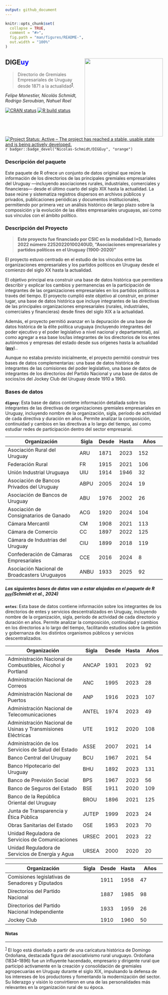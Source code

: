```yaml
---
output: github_document
---
```


<!-- README.md is generated from README.Rmd. Please edit that file -->

```r
knitr::opts_chunk$set(
  collapse = TRUE,
  comment = "#>",
  fig.path = "man/figures/README-",
  out.width = "100%"
)
```

## DIGE<b style='color:blue'>uy</b> <img src='man/figures/logo_do.png' align="right" height="250" />

> Directorio de Gremiales Empresariales de Uruguay desde 1871 a la actualidad<sup><a id="fnr.1" class="footref" href="#fn.1">1</a></sup>. 

*Felipe Monestier, Nicolás Schmidt, Rodrigo Seroubian, Nahuel Roel* 

<!-- badges: start -->
[![CRAN status](https://www.r-pkg.org/badges/version/Boreluy)](https://CRAN.R-project.org/package=DIGEuy)
[![R build
status](https://github.com/Nicolas-Schmidt/Boreluy/workflows/R-CMD-check/badge.svg)](https://github.com/Nicolas-Schmidt/DIGEuy/actions)
[![Project Status: Active – The project has reached a stable, usable
state and is being actively
developed.](https://www.repostatus.org/badges/latest/active.svg)](https://www.repostatus.org/#active)
`r badger::badge_devel("Nicolas-Schmidt/DIGEuy", "orange")`

<!-- badges: end --> 


### Descripción del paquete

Este paquete de R ofrece un conjunto de datos original que reúne la información de los directorios de las principales gremiales empresariales del Uruguay —incluyendo asociaciones rurales, industriales, comerciales y financieras— desde el último cuarto del siglo XIX hasta la actualidad. La base reúne y sistematiza registros dispersos en archivos públicos y privados, publicaciones periódicas y documentos institucionales, permitiendo por primera vez un análisis histórico de largo plazo sobre la composición y la evolución de las élites empresariales uruguayas, así como sus vínculos con el ámbito político.




### Descripción del Proyecto

> **Este proyecto fue financiado por CSIC en la modalidad I+D, llamado 2022 número 22520220100240UD, "Asociaciones empresariales y partidos políticos en el Uruguay (1900-2020)"**

El proyecto estuvo centrado en el estudio de los vínculos entre las organizaciones empresariales y los partidos políticos en Uruguay desde el comienzo del siglo XX hasta la actualidad.

El objetivo principal era construir una base de datos histórica que permitiera describir y explicar los cambios y permanencias en la participación de integrantes de las organizaciones empresariales en los partidos políticos a través del tiempo. El proyecto cumplió este objetivo al construir, en primer lugar, una base de datos histórica que incluye integrantes de las directivas de las principales organizaciones empresariales (rurales, industriales, comerciales y financieras) desde fines del siglo XIX a la actualidad.

Además, el proyecto permitió avanzar en la depuración de una base de datos histórica de la élite política uruguaya (incluyendo integrantes del poder ejecutivo y el poder legislativo a nivel nacional y departamental), así como agregar a esa base los/las integrantes de los directorios de los entes autónomos y empresas del estado desde sus orígenes hasta la actualidad ([**`puy`**](https://nicolas-schmidt.github.io/puy/))..

Aunque no estaba previsto inicialmente, el proyecto permitió construir tres bases de datos complementarias: una base de datos histórica de integrantes de las comisiones del poder legislativo, una base de datos de integrantes de los directorios del Partido Nacional y una base de datos de socios/os del Jockey Club del Uruguay desde 1910 a 1960.





### Bases de datos

**`digeuy`**: Esta base de datos contiene información detallada sobre los integrantes de las directivas de organizaciones gremiales empresariales en Uruguay, incluyendo nombre de la organización, sigla, período de actividad de cada directiva y duración en años. Permite analizar la composición, continuidad y cambios en las directivas a lo largo del tiempo, así como estudiar redes de participación dentro del sector empresarial.



| Organización                                      | Sigla | Desde | Hasta | Años |
|---------------------------------------------------|-------|-------|-------|------------------|
| Asociación Rural del Uruguay                      | ARU   | 1871  | 2023  | 152              |
| Federación Rural                                   | FR    | 1915  | 2021  | 106              |
| Unión Industrial Uruguaya                          | UIU   | 1914  | 1946  | 32               |
| Asociación de Bancos Privados del Uruguay          | ABPU  | 2005  | 2024  | 19               |
| Asociación de Bancos de Uruguay                    | ABU   | 1976  | 2002  | 26               |
| Asociación de Consignatarios de Ganado              | ACG   | 1920  | 2024  | 104              |
| Cámara Mercantil                                    | CM    | 1908  | 2021  | 113              |
| Cámara de Comercio                                  | CC    | 1897  | 2022  | 125              |
| Cámara de Industrias del Uruguay                    | CIU   | 1899  | 2018  | 119              |
| Confederación de Cámaras Empresariales              | CCE   | 2016  | 2024  | 8                |
| Asociación Nacional de Broadcasters Uruguayos       | ANBU  | 1933  | 2025  | 92               |


##### Las siguientes bases de datos van a estar alojadas en el paquete de R [**`puy`**](https://nicolas-schmidt.github.io/puy/)(Schmidt et al., 2024)

**`entes`**: Esta base de datos contiene información sobre los integrantes de los directorios de entes y servicios descentralizados en Uruguay, incluyendo nombre de la organización, sigla, período de actividad de cada directorio y duración en años. Permite analizar la composición, continuidad y cambios en los directorios a lo largo del tiempo, facilitando estudios sobre la gestión y gobernanza de los distintos organismos públicos y servicios descentralizados.

| Organización                                                              | Sigla  | Desde | Hasta | Años |
|----------------------------------------------------------------------------|--------|-------|-------|------------------|
| Administración Nacional de Combustibles, Alcohol y Portland               | ANCAP  | 1931  | 2023  | 92               |
| Administración Nacional de Correos                                        | ANC    | 1995  | 2023  | 28               |
| Administración Nacional de Puertos                                        | ANP    | 1916  | 2023  | 107              |
| Administración Nacional de Telecomunicaciones                             | ANTEL  | 1974  | 2023  | 49               |
| Administración Nacional de Usinas y Transmisiones Eléctricas              | UTE    | 1912  | 2020  | 108              |
| Administración de los Servicios de Salud del Estado                       | ASSE   | 2007  | 2021  | 14               |
| Banco Central del Uruguay                                                  | BCU    | 1967  | 2021  | 54               |
| Banco Hipotecario del Uruguay                                              | BHU    | 1892  | 2023  | 131              |
| Banco de Previsión Social                                                  | BPS    | 1967  | 2023  | 56               |
| Banco de Seguros del Estado                                                | BSE    | 1911  | 2020  | 109              |
| Banco de la República Oriental del Uruguay                                 | BROU   | 1896  | 2021  | 125              |
| Junta de Transparencia y Ética Pública                                     | JUTEP  | 1999  | 2023  | 24               |
| Obras Sanitarias del Estado                                                | OSE    | 1953  | 2023  | 70               |
| Unidad Reguladora de Servicios de Comunicaciones                          | URSEC  | 2001  | 2023  | 22               |
| Unidad Reguladora de Servicios de Energía y Agua                          | URSEA  | 2000  | 2020  | 20               |





| Organización                                           | Sigla | Desde | Hasta | Años |
|--------------------------------------------------------|-------|-------|-------|------------------|
| Comisiones legislativas de Senadores y Diputados       |       | 1911  | 1958  | 47               |
| Directorios del Partido Nacional                       |       | 1887  | 1985  | 98               |
| Directorios del Partido Nacional Independiente         |       | 1933  | 1959  | 26               |
| Jockey Club                                             |       | 1910  | 1960  | 50               |






#### Notas

---
<sup><a id="fn.1" href="#fnr.1">1</a></sup> El logo está diseñado a partir de una caricatura histórica de Domingo Ordoñana, destacada figura del asociativismo rural uruguayo. Ordoñana (1834–1896) fue un influyente hacendado, empresario y dirigente rural que participó activamente en la creación y consolidación de gremiales agropecuarias en Uruguay durante el siglo XIX, impulsando la defensa de los intereses de los productores y fomentando la modernización del sector. Su liderazgo y visión lo convirtieron en una de las personalidades más relevantes en la organización rural de su época.


